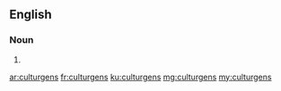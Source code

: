 ==English==

===Noun===
{{head|en|noun plural form}}

# {{plural of|culturgen|lang=en}}

[[ar:culturgens]]
[[fr:culturgens]]
[[ku:culturgens]]
[[mg:culturgens]]
[[my:culturgens]]